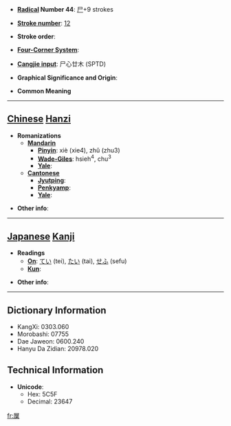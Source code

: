 * '''[[Wiktionary:Chinese radical index| Radical]] Number 44''': [[Wiktionary:Chinese radical index 尸|尸]]+9 strokes

* '''[[Wiktionary:Chinese total strokes index|Stroke number]]''': [[Wiktionary:Chinese total strokes index 12|12]]

* '''Stroke order''': 

* '''[[Wiktionary:Chinese four corner index|Four-Corner System]]''': 

* '''[[Wiktionary:Chinese Cangjie index|Cangjie input]]''': 尸心廿木 (SPTD)

* '''Graphical Significance and Origin''': 

* '''Common Meaning'''

----

== [[Chinese]] [[Hanzi]] ==

* '''Romanizations'''
** '''[[Mandarin]]'''
*** '''[[Pinyin]]''': xiè (xie4), zhǔ (zhu3)
*** '''[[Wade-Giles]]''': hsieh<sup>4</sup>, chu<sup>3</sup>
*** '''[[Yale]]''': 
** '''[[Cantonese]]'''
*** '''[[Jyutping]]''':
*** '''[[Penkyamp]]''': 
*** '''[[Yale]]''': 

* '''Other info''': 

----

== [[Japanese]] [[Kanji]] ==

* '''Readings'''
** '''[[On]]''': [[てい]] (tei), [[たい]] (tai), [[せふ]] (sefu)
** '''[[Kun]]''': 

* '''Other info''':  

----

== Dictionary Information ==

* KangXi: 0303.060
* Morobashi: 07755
* Dae Jaweon: 0600.240
* Hanyu Da Zidian: 20978.020

== Technical Information ==

* '''Unicode''':
** Hex: 5C5F
** Decimal: 23647

[[fr:屟]]
